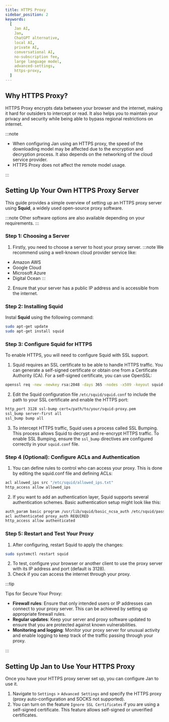 ```yaml
---
title: HTTPS Proxy
sidebar_position: 2
keywords:
  [
    Jan AI,
    Jan,
    ChatGPT alternative,
    local AI,
    private AI,
    conversational AI,
    no-subscription fee,
    large language model,
    advanced-settings,
    https-proxy,
  ]
---
```


<head>
    <title>HTTPS Proxy</title>
    <meta name="description" content="Learn how to set up an HTTPS proxy server for Jan AI to encrypt data between your browser and the internet, maintain privacy and security, and bypass regional restrictions."/>
    <meta name="keywords" content="Jan AI, Jan, ChatGPT alternative, local AI, private AI, conversational AI, no-subscription fee, large language model, advanced-settings, https-proxy"/>
    <meta property="og:title" content="HTTPS Proxy"/>
    <meta property="og:description" content="Learn how to set up an HTTPS proxy server for Jan AI to encrypt data between your browser and the internet, maintain privacy and security, and bypass regional restrictions."/>
    <meta property="og:image" content="https://jan.ai/img/https-proxy.png"/>
    <meta property="og:url" content="https://jan.ai/https-proxy"/>
    <meta name="twitter:card" content="summary_large_image"/>
    <meta name="twitter:title" content="HTTPS Proxy"/>
    <meta name="twitter:description" content="Learn how to set up an HTTPS proxy server for Jan AI to encrypt data between your browser and the internet, maintain privacy and security, and bypass regional restrictions."/>
    <meta name="twitter:image" content="https://jan.ai/img/https-proxy.png"/>
</head>

## Why HTTPS Proxy?

HTTPS Proxy encrypts data between your browser and the internet, making it hard for outsiders to intercept or read. It also helps you to maintain your privacy and security while being able to bypass regional restrictions on internet.

:::note

- When configuring Jan using an HTTPS proxy, the speed of the downloading model may be affected due to the encryption and decryption process. It also depends on the networking of the cloud service provider.
- HTTPS Proxy does not affect the remote model usage.

:::

## Setting Up Your Own HTTPS Proxy Server
This guide provides a simple overview of setting up an HTTPS proxy server using **Squid**, a widely used open-source proxy software.

:::note
Other software options are also available depending on your requirements.
:::

### Step 1: Choosing a Server
1. Firstly, you need to choose a server to host your proxy server.
:::note
We recommend using a well-known cloud provider service like:
- Amazon AWS
- Google Cloud
- Microsoft Azure
- Digital Ocean
:::

2. Ensure that your server has a public IP address and is accessible from the internet.

### Step 2: Installing Squid
Instal **Squid** using the following command:
```bash
sudo apt-get update
sudo apt-get install squid
```

### Step 3: Configure Squid for HTTPS

To enable HTTPS, you will need to configure Squid with SSL support.

1. Squid requires an SSL certificate to be able to handle HTTPS traffic. You can generate a self-signed certificate or obtain one from a Certificate Authority (CA). For a self-signed certificate, you can use OpenSSL:

```bash
openssl req -new -newkey rsa:2048 -days 365 -nodes -x509 -keyout squid-proxy.pem -out squid-proxy.pem
```

2. Edit the Squid configuration file `/etc/squid/squid.conf` to include the path to your SSL certificate and enable the HTTPS port:

```bash
http_port 3128 ssl-bump cert=/path/to/your/squid-proxy.pem
ssl_bump server-first all
ssl_bump bump all
```

3. To intercept HTTPS traffic, Squid uses a process called SSL Bumping. This process allows Squid to decrypt and re-encrypt HTTPS traffic. To enable SSL Bumping, ensure the `ssl_bump` directives are configured correctly in your `squid.conf` file.

### Step 4 (Optional): Configure ACLs and Authentication

1. You can define rules to control who can access your proxy. This is done by editing the squid.conf file and defining ACLs:

```bash
acl allowed_ips src "/etc/squid/allowed_ips.txt"
http_access allow allowed_ips
```

2. If you want to add an authentication layer, Squid supports several authentication schemes. Basic authentication setup might look like this:

```bash
auth_param basic program /usr/lib/squid/basic_ncsa_auth /etc/squid/passwords
acl authenticated proxy_auth REQUIRED
http_access allow authenticated
```

### Step 5: Restart and Test Your Proxy

1. After configuring, restart Squid to apply the changes:

```bash
sudo systemctl restart squid
```

2. To test, configure your browser or another client to use the proxy server with its IP address and port (default is 3128).
3. Check if you can access the internet through your proxy.

:::tip

Tips for Secure Your Proxy:
- **Firewall rules**: Ensure that only intended users or IP addresses can connect to your proxy server. This can be achieved by setting up appropriate firewall rules.
- **Regular updates**: Keep your server and proxy software updated to ensure that you are protected against known vulnerabilities.
- **Monitoring and logging**: Monitor your proxy server for unusual activity and enable logging to keep track of the traffic passing through your proxy.

::: 

## Setting Up Jan to Use Your HTTPS Proxy

Once you have your HTTPS proxy server set up, you can configure Jan to use it.
1. Navigate to `Settings` > `Advanced Settings` and specify the HTTPS proxy (proxy auto-configuration and SOCKS not supported).
2. You can turn on the feature `Ignore SSL Certificates` if you are using a self-signed certificate. This feature allows self-signed or unverified certificates.